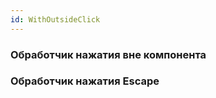 ```yaml
---
id: WithOutsideClick
---
```



### Обработчик нажатия вне компонента

<Example 
    component={WithOutsideClickDefault}
    source={withOutsideClickDefaultSource}
/>

### Обработчик нажатия Escape

<Example 
    component={WithOutsideClickEsc}
    source={withOutsideClickEscSource}
/>